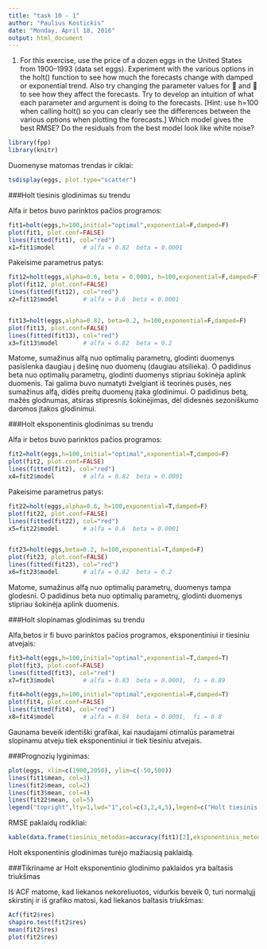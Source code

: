 ```yaml
---
title: "task 10 - 1"
author: "Paulius Kostickis"
date: "Monday, April 18, 2016"
output: html_document
---
```

1. For this exercise, use the price of a dozen eggs in the United States
from 1900–1993 (data set eggs). Experiment with the various options
in the holt() function to see how much the forecasts change
with damped or exponential trend. Also try changing the parameter
values for  and  to see how they affect the forecasts. Try to
develop an intuition of what each parameter and argument is doing
to the forecasts.
[Hint: use h=100 when calling holt() so you can clearly see the
differences between the various options when plotting the forecasts.]
Which model gives the best RMSE?
Do the residuals from the best model look like white noise?

```r
library(fpp)
library(knitr)

```

Duomenyse matomas trendas ir ciklai: 

```r
tsdisplay(eggs, plot.type="scatter")
```

###Holt tiesinis glodinimas su trendu

Alfa ir betos buvo parinktos pačios programos:

```r
fit1=holt(eggs,h=100,initial="optimal",exponential=F,damped=F)
plot(fit1, plot.conf=FALSE)
lines(fitted(fit1), col="red")
x1=fit1$model        # alfa = 0.82  beta = 0.0001
```


Pakeisime parametrus patys:

```r
fit12=holt(eggs,alpha=0.6, beta = 0.0001, h=100,exponential=F,damped=F)
plot(fit12, plot.conf=FALSE)
lines(fitted(fit12), col="red")
x2=fit12$model       # alfa = 0.6  beta = 0.0001 


fit13=holt(eggs,alpha=0.82, beta=0.2, h=100,exponential=F,damped=F)
plot(fit13, plot.conf=FALSE)
lines(fitted(fit13), col="red")
x3=fit13$model       # alfa = 0.82  beta = 0.2
```

Matome, sumažinus alfą nuo optimalių parametrų, glodinti duomenys pasislenka daugiau į dešinę nuo duomenų (daugiau atsilieka).
O padidinus beta nuo optimalių parametrų, glodinti duomenys stipriau šokinėja aplink duomenis.
Tai galima buvo numatyti žvelgiant iš teorinės pusės, nes sumažinus alfą, didės preitų duomenų įtaka glodinimui. O padidinus betą, mažės glodnumas, atsiras stipresnis šokinėjimas, dėl didesnės sezoniškumo daromos įtakos glodinimui.


###Holt eksponentinis glodinimas su trendu

Alfa ir betos buvo parinktos pačios programos:

```r

fit2=holt(eggs,h=100,initial="optimal",exponential=T,damped=F)
plot(fit2, plot.conf=FALSE)
lines(fitted(fit2), col="red")
x4=fit2$model        # alfa = 0.82  beta = 0.0001
```


Pakeisime parametrus patys:

```r
fit22=holt(eggs,alpha=0.6, h=100,exponential=T,damped=F)
plot(fit22, plot.conf=FALSE)
lines(fitted(fit22), col="red")
x5=fit22$model       # alfa = 0.6  beta = 0.0001 


fit23=holt(eggs,beta=0.2, h=100,exponential=T,damped=F)
plot(fit23, plot.conf=FALSE)
lines(fitted(fit23), col="red")
x6=fit23$model       # alfa = 0.82  beta = 0.2

```

Matome, sumažinus alfą nuo optimalių parametrų, duomenys tampa glodesni.
O padidinus beta nuo optimalių parametrų, glodinti duomenys stipriau šokinėja aplink duomenis.


###Holt slopinamas glodinimas su trendu

Alfa,betos ir fi buvo parinktos pačios programos, eksponentiniui ir tiesiniu atvejais:

```r
fit3=holt(eggs,h=100,initial="optimal",exponential=T,damped=T)
plot(fit3, plot.conf=FALSE)
lines(fitted(fit3), col="red")
x7=fit3$model        # alfa = 0.83  beta = 0.0001,  fi = 0.89

fit4=holt(eggs,h=100,initial="optimal",exponential=F,damped=T)
plot(fit4, plot.conf=FALSE)
lines(fitted(fit4), col="red")
x8=fit4$model        # alfa = 0.84  beta = 0.0001,  fi = 0.8
```

Gaunama beveik identiški grafikai, kai naudajami otimalūs parametrai slopinamu atveju tiek eksponentiniui ir tiek tiesiniu atvejais.

###Prognozių lyginimas:

```r
plot(eggs, xlim=c(1900,2050), ylim=c(-50,500))
lines(fit1$mean, col=3)
lines(fit2$mean, col=2)
lines(fit3$mean, col=4)
lines(fit22$mean, col=5)
legend("topright",lty=1,lwd="1",col=c(3,2,4,5),legend=c("Holt tiesinis metodas","Holt eksponentinis metodas","Damped Holt metodas","Holt eksponentinis metodas, kai alpha=0.6, beta=0.0001"))
```

RMSE paklaidų rodikliai:
```r
kable(data.frame(tiesinis_metodas=accuracy(fit1)[2],eksponentinis_metodas=accuracy(fit2)[2],Damped_metodas=accuracy(fit3)[2],eksponentinis_a_0.6__b_0.0001=accuracy(fit22)[2]))
```

Holt eksponentinis glodinimas turėjo mažiausią paklaidą.

###Tikriname ar Holt eksponentinio glodinimo paklaidos yra baltasis triukšmas


Iš ACF matome, kad liekanos nekoreliuotos, vidurkis beveik 0, turi normalųjį skirstinį ir iš grafiko matosi, kad liekanos baltasis triukšmas:

```r
Acf(fit2$res)
shapiro.test(fit2$res)
mean(fit2$res)
plot(fit2$res)
```
